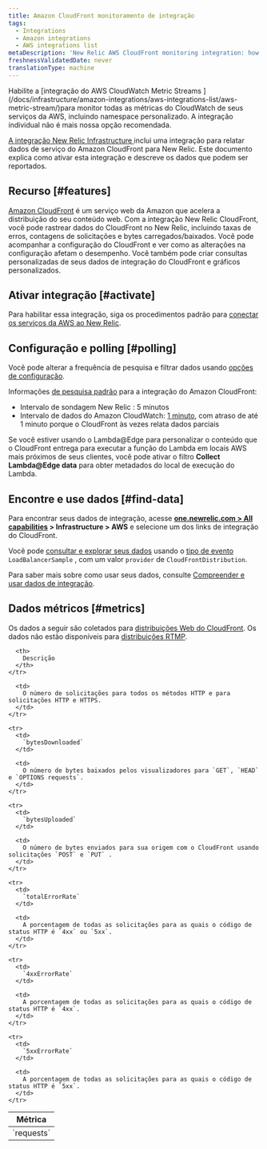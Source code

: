 ```yaml
---
title: Amazon CloudFront monitoramento de integração
tags:
  - Integrations
  - Amazon integrations
  - AWS integrations list
metaDescription: 'New Relic AWS CloudFront monitoring integration: how to enable it, and what data it reports.'
freshnessValidatedDate: never
translationType: machine
---
```


<Callout variant="important">
  Habilite a [integração do AWS CloudWatch Metric Streams ](/docs/infrastructure/amazon-integrations/aws-integrations-list/aws-metric-stream/)para monitor todas as métricas do CloudWatch de seus serviços da AWS, incluindo namespace personalizado. A integração individual não é mais nossa opção recomendada.
</Callout>

[A integração New Relic Infrastructure ](/docs/infrastructure/integrations-getting-started/getting-started/introduction-infrastructure-integrations)inclui uma integração para relatar dados de serviço do Amazon CloudFront para New Relic. Este documento explica como ativar esta integração e descreve os dados que podem ser reportados.

## Recurso [#features]

[Amazon CloudFront](http://docs.aws.amazon.com/AmazonCloudFront/latest/DeveloperGuide/Introduction.html) é um serviço web da Amazon que acelera a distribuição do seu conteúdo web. Com a integração New Relic CloudFront, você pode rastrear dados do CloudFront no New Relic, incluindo taxas de erros, contagens de solicitações e bytes carregados/baixados. Você pode acompanhar a configuração do CloudFront e ver como as alterações na configuração afetam o desempenho. Você também pode criar consultas personalizadas de seus dados de integração do CloudFront e gráficos personalizados.

## Ativar integração [#activate]

Para habilitar essa integração, siga os procedimentos padrão para [conectar os serviços da AWS ao New Relic](/docs/infrastructure/infrastructure-integrations/getting-started/connect-aws-integrations-infrastructure).

## Configuração e polling [#polling]

Você pode alterar a frequência de pesquisa e filtrar dados usando [opções de configuração](/docs/integrations/new-relic-integrations/getting-started/configure-polling-frequency-data-collection-cloud-integrations).

Informações [de pesquisa padrão](/docs/infrastructure/amazon-integrations/aws-integrations-list/aws-polling-intervals-infrastructure-integrations) para a integração do Amazon CloudFront:

* Intervalo de sondagem New Relic : 5 minutos
* Intervalo de dados do Amazon CloudWatch: [1 minuto](http://docs.aws.amazon.com/AmazonCloudFront/latest/DeveloperGuide/monitoring-using-cloudwatch.html), com atraso de até 1 minuto porque o CloudFront às vezes relata dados parciais

Se você estiver usando o Lambda@Edge para personalizar o conteúdo que o CloudFront entrega para executar a função do Lambda em locais AWS mais próximos de seus clientes, você pode ativar o filtro <DNT>**Collect Lambda@Edge data**</DNT> para obter metadados do local de execução do Lambda.

## Encontre e use dados [#find-data]

Para encontrar seus dados de integração, acesse <DNT>**[one.newrelic.com > All capabilities](https://one.newrelic.com/all-capabilities) > Infrastructure > AWS**</DNT> e selecione um dos links de integração do CloudFront.

Você pode [consultar e explorar seus dados](/docs/using-new-relic/data/understand-data/query-new-relic-data) usando o [tipo de evento](/docs/data-apis/understand-data/new-relic-data-types/#event-data) `LoadBalancerSample` , com um valor `provider` de `CloudFrontDistribution`.

Para saber mais sobre como usar seus dados, consulte [Compreender e usar dados de integração](/docs/infrastructure/integrations/find-use-infrastructure-integration-data).

## Dados métricos [#metrics]

Os dados a seguir são coletados para [distribuições Web do CloudFront](http://docs.aws.amazon.com/AmazonCloudFront/latest/DeveloperGuide/distribution-web.html). Os dados não estão disponíveis para [distribuições RTMP](http://docs.aws.amazon.com/AmazonCloudFront/latest/DeveloperGuide/distribution-rtmp.html).

<table>
  <thead>
    <tr>
      <th width={285}>
        Métrica
      </th>

      <th>
        Descrição
      </th>
    </tr>
  </thead>

  <tbody>
    <tr>
      <td>
        `requests`
      </td>

      <td>
        O número de solicitações para todos os métodos HTTP e para solicitações HTTP e HTTPS.
      </td>
    </tr>

    <tr>
      <td>
        `bytesDownloaded`
      </td>

      <td>
        O número de bytes baixados pelos visualizadores para `GET`, `HEAD` e `OPTIONS requests`.
      </td>
    </tr>

    <tr>
      <td>
        `bytesUploaded`
      </td>

      <td>
        O número de bytes enviados para sua origem com o CloudFront usando solicitações `POST` e `PUT` .
      </td>
    </tr>

    <tr>
      <td>
        `totalErrorRate`
      </td>

      <td>
        A porcentagem de todas as solicitações para as quais o código de status HTTP é `4xx` ou `5xx`.
      </td>
    </tr>

    <tr>
      <td>
        `4xxErrorRate`
      </td>

      <td>
        A porcentagem de todas as solicitações para as quais o código de status HTTP é `4xx`.
      </td>
    </tr>

    <tr>
      <td>
        `5xxErrorRate`
      </td>

      <td>
        A porcentagem de todas as solicitações para as quais o código de status HTTP é `5xx`.
      </td>
    </tr>
  </tbody>
</table>